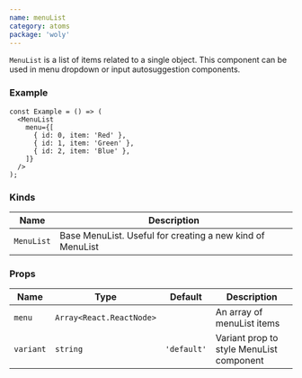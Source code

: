 ```yaml
---
name: menuList
category: atoms
package: 'woly'
---
```



`MenuList` is a list of items related to a single object. This component can be used in menu dropdown or input autosuggestion components.

### Example

<div style={{ maxWidth: '300px' }}>
  <MenuList
    menu={[
      { id: 0, item: 'Red' },
      { id: 1, item: 'Green' },
      { id: 2, item: 'Blue' },
    ]}
  />
</div>

```tsx
const Example = () => (
  <MenuList
    menu={[
      { id: 0, item: 'Red' },
      { id: 1, item: 'Green' },
      { id: 2, item: 'Blue' },
    ]}
  />
);
```

### Kinds

| Name       | Description                                               |
| ---------- | --------------------------------------------------------- |
| `MenuList` | Base MenuList. Useful for creating a new kind of MenuList |

### Props

| Name      | Type                     | Default     | Description                              |
| --------- | ------------------------ | ----------- | ---------------------------------------- |
| `menu`    | `Array<React.ReactNode>` |             | An array of menuList items               |
| `variant` | `string`                 | `'default'` | Variant prop to style MenuList component |
